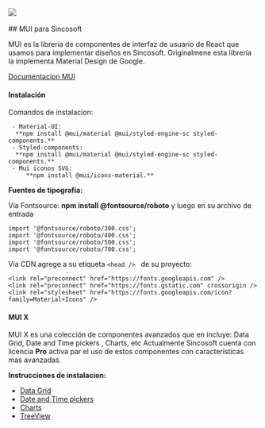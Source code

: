 


<style>
  {`
  .img-desing{
    width: 596px;
height: 208.681px;
  }
  .container{
    display:flex;
    justify-content:flex-start;
  }
  .center-column{
    display:flex;
    flex-direction: column;
    justify-content:flex-start;
  }
  .robotoFont{
    font-family: 'Roboto', sans-serif;
    font-weight: 500;
  }
`}
</style>

<Meta title="Design System/Introducción" />

<div className="container">
  <img className="img-desing" src={Intro}  />
</div>
<br />
## MUI para Sincosoft

MUI es la librería de componentes de interfaz de usuario de React que usamos para implementar diseños en Sincosoft.
Originalmene esta librería la implementa Material Design de Google.

[Documentacion MUI](https://mui.com/material-ui/getting-started/installation/#icons)

#### Instalación

Comandos de instalacion:

  
     - Material-UI:      
      **npm install @mui/material @mui/styled-engine-sc styled-components.** 
     - Styled-components:  
      **npm install @mui/material @mui/styled-engine-sc styled-components.** 
     - Mui iconos SVG:  
         **npm install @mui/icons-material.** 


 **Fuentes de tipografia:**

  
  Vía Fontsource: **npm install @fontsource/roboto** y luego en su archivo de entrada

 ```
import '@fontsource/roboto/300.css';     
import '@fontsource/roboto/400.css';    
import '@fontsource/roboto/500.css';      
import '@fontsource/roboto/700.css';
 ```

  Vía CDN agrege a su etiqueta `<head /> ` de su proyecto:

  ```    
  <link rel="preconnect" href="https://fonts.googleapis.com" />
  <link rel="preconnect" href="https://fonts.gstatic.com" crossorigin />
  <link rel="stylesheet" href="https://fonts.googleapis.com/icon?family=Material+Icons" />
  ```

#### MUI X

MUI X es una colección de componentes avanzados que en incluye: Data Grid, Date and Time pickers , Charts, etc
Actualmente Sincosoft cuenta con licencia  **Pro** activa par el uso de estos componentes con caracteristicas mas avanzadas.
 
**Instrucciones de instalacion:**    
- [Data Grid](https://mui.com/x/react-data-grid/getting-started/#installation)
- [Date and Time pickers](https://mui.com/x/react-date-pickers/getting-started/#installation)
- [Charts](https://mui.com/x/react-date-pickers/getting-started/#installation)
- [TreeView](https://mui.com/x/react-tree-view/)
  

